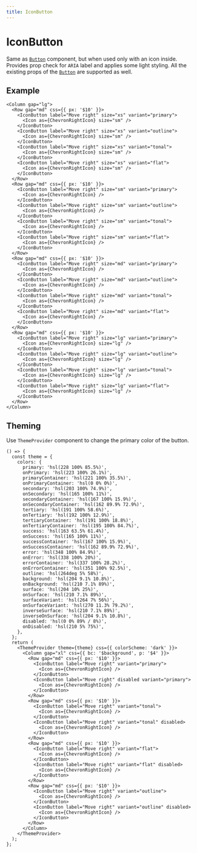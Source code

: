 ```yaml
---
title: IconButton
---
```


# IconButton

Same as [`Button`](/components/Button) component, but when used only with an icon inside. Provides prop check for `ARIA` label and applies some light styling. All the existing props of the [`Button`](/components/Button) are supported as well.

## Example

```tsx preview
<Column gap="lg">
  <Row gap="md" css={{ px: '$10' }}>
    <IconButton label="Move right" size="xs" variant="primary">
      <Icon as={ChevronRightIcon} size="sm" />
    </IconButton>
    <IconButton label="Move right" size="xs" variant="outline">
      <Icon as={ChevronRightIcon} size="sm" />
    </IconButton>
    <IconButton label="Move right" size="xs" variant="tonal">
      <Icon as={ChevronRightIcon} size="sm" />
    </IconButton>
    <IconButton label="Move right" size="xs" variant="flat">
      <Icon as={ChevronRightIcon} size="sm" />
    </IconButton>
  </Row>
  <Row gap="md" css={{ px: '$10' }}>
    <IconButton label="Move right" size="sm" variant="primary">
      <Icon as={ChevronRightIcon} />
    </IconButton>
    <IconButton label="Move right" size="sm" variant="outline">
      <Icon as={ChevronRightIcon} />
    </IconButton>
    <IconButton label="Move right" size="sm" variant="tonal">
      <Icon as={ChevronRightIcon} />
    </IconButton>
    <IconButton label="Move right" size="sm" variant="flat">
      <Icon as={ChevronRightIcon} />
    </IconButton>
  </Row>
  <Row gap="md" css={{ px: '$10' }}>
    <IconButton label="Move right" size="md" variant="primary">
      <Icon as={ChevronRightIcon} />
    </IconButton>
    <IconButton label="Move right" size="md" variant="outline">
      <Icon as={ChevronRightIcon} />
    </IconButton>
    <IconButton label="Move right" size="md" variant="tonal">
      <Icon as={ChevronRightIcon} />
    </IconButton>
    <IconButton label="Move right" size="md" variant="flat">
      <Icon as={ChevronRightIcon} />
    </IconButton>
  </Row>
  <Row gap="md" css={{ px: '$10' }}>
    <IconButton label="Move right" size="lg" variant="primary">
      <Icon as={ChevronRightIcon} size="lg" />
    </IconButton>
    <IconButton label="Move right" size="lg" variant="outline">
      <Icon as={ChevronRightIcon} size="lg" />
    </IconButton>
    <IconButton label="Move right" size="lg" variant="tonal">
      <Icon as={ChevronRightIcon} size="lg" />
    </IconButton>
    <IconButton label="Move right" size="lg" variant="flat">
      <Icon as={ChevronRightIcon} size="lg" />
    </IconButton>
  </Row>
</Column>
```

## Theming

Use `ThemeProvider` component to change the primary color of the button.

```tsx preview
() => {
  const theme = {
    colors: {
      primary: 'hsl(228 100% 85.5%)',
      onPrimary: 'hsl(223 100% 26.1%)',
      primaryContainer: 'hsl(221 100% 35.5%)',
      onPrimaryContainer: 'hsl(0 0% 0%)',
      secondary: 'hsl(203 100% 74.9%)',
      onSecondary: 'hsl(165 100% 11%)',
      secondaryContainer: 'hsl(167 100% 15.9%)',
      onSecondaryContainer: 'hsl(162 89.9% 72.9%)',
      tertiary: 'hsl(191 100% 58.6%)',
      onTertiary: 'hsl(192 100% 12.9%)',
      tertiaryContainer: 'hsl(191 100% 18.8%)',
      onTertiaryContainer: 'hsl(195 100% 84.7%)',
      success: 'hsl(163 63.5% 61.4%)',
      onSuccess: 'hsl(165 100% 11%)',
      successContainer: 'hsl(167 100% 15.9%)',
      onSuccessContainer: 'hsl(162 89.9% 72.9%)',
      error: 'hsl(348 100% 84.9%)',
      onError: 'hsl(338 100% 20%)',
      errorContainer: 'hsl(337 100% 28.2%)',
      onErrorContainer: 'hsl(351 100% 92.5%)',
      outline: 'hsl(264deg 5% 58%)',
      background: 'hsl(204 9.1% 10.8%)',
      onBackground: 'hsl(210 7.1% 89%)',
      surface: 'hsl(204 10% 25%)',
      onSurface: 'hsl(210 7.1% 89%)',
      surfaceVariant: 'hsl(264 7% 56%)',
      onSurfaceVariant: 'hsl(270 11.3% 79.2%)',
      inverseSurface: 'hsl(210 7.1% 89%)',
      inverseOnSurface: 'hsl(204 9.1% 10.8%)',
      disabled: 'hsl(0 0% 89% / 8%)',
      onDisabled: 'hsl(210 5% 75%)',
    },
  };
  return (
    <ThemeProvider theme={theme} css={{ colorScheme: 'dark' }}>
      <Column gap="xl" css={{ bc: '$background', p: '$4' }}>
        <Row gap="md" css={{ px: '$10' }}>
          <IconButton label="Move right" variant="primary">
            <Icon as={ChevronRightIcon} />
          </IconButton>
          <IconButton label="Move right" disabled variant="primary">
            <Icon as={ChevronRightIcon} />
          </IconButton>
        </Row>
        <Row gap="md" css={{ px: '$10' }}>
          <IconButton label="Move right" variant="tonal">
            <Icon as={ChevronRightIcon} />
          </IconButton>
          <IconButton label="Move right" variant="tonal" disabled>
            <Icon as={ChevronRightIcon} />
          </IconButton>
        </Row>
        <Row gap="md" css={{ px: '$10' }}>
          <IconButton label="Move right" variant="flat">
            <Icon as={ChevronRightIcon} />
          </IconButton>
          <IconButton label="Move right" variant="flat" disabled>
            <Icon as={ChevronRightIcon} />
          </IconButton>
        </Row>
        <Row gap="md" css={{ px: '$10' }}>
          <IconButton label="Move right" variant="outline">
            <Icon as={ChevronRightIcon} />
          </IconButton>
          <IconButton label="Move right" variant="outline" disabled>
            <Icon as={ChevronRightIcon} />
          </IconButton>
        </Row>
      </Column>
    </ThemeProvider>
  );
};
```
